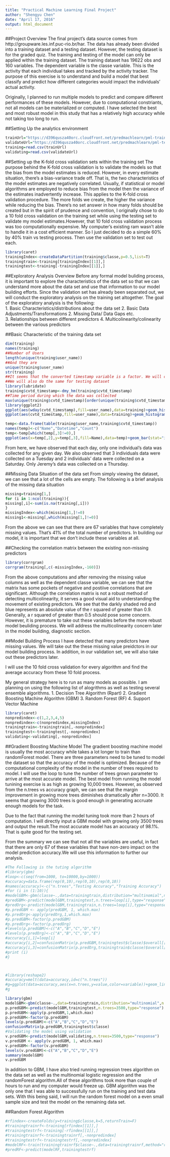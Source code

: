 ---
title: "Practical Machine Learning Final Project"
author: "Shengyu Chen"
date: "April 17, 2016"
output: html_document
---

##Project Overview
The final project's data source comes from http://groupware.les.inf.puc-rio.br/har. 
The data has already been divided into a training dataset and a testing dataset. However, the testing dataset is for the graded quiz. The training and testing of the model can only be applied within the training dataset. The training dataset has 19622 obs and 160 variables. The dependent variable is the classe variable. This is the activity that each individual takes and tracked by the activity tracker. The purpose of this exercise is to understand and build a model that best classify and predict how different categories would impact the individuals' actual activity. 

Originally, I planned to run multiple models to predict and compare different performances of these models. However, due to computational constriants, not all models can be materialized or computed. I have selected the best and most robust model in this study that has a relatively high accuracy while not taking too long to run. 

##Setting Up the analytics environment
```{r}
trainUrl="https://d396qusza40orc.cloudfront.net/predmachlearn/pml-training.csv"
validateUrl="https://d396qusza40orc.cloudfront.net/predmachlearn/pml-testing.csv"
training=read.csv(trainUrl)
validating=read.csv(validateUrl)
```


##Setting up the K-fold cross validation sets within the training set
The purpose behind the K-fold cross validation is to validate the models so that the bias from the model estimates is reduced. However, in every estimate situation, there's a bias-variance trade off. That is, the two characteristics of the model estimates are negatively correlated. Usually, if statistical or model algorithms are employed to reduce bias from the model then the variance of the estimates inadvertently increase. This applies to the K-fold cross validation procedure. The more folds we create, the higher the variance while reducing the bias. There's no set answer in how many folds should be created but in the spirit of prudence and convention, I originally chose to do a 10 fold cross validation on the training set while using the testing set to validate my model estimates.However, that 10 fold cross validation process was too computationally expensive. My computer's existing ram wasn't able to handle it in a cost efficient manner. So I just decided to do a simple 60% by 40% train vs testing process. Then use the validation set to test out each.
```{r}
library(caret)
trainingIndex<-createDataPartition(training$classe,p=0.5,list=T)
trainingtrain<-training[trainingIndex[[1]],]
trainingtest<-training[-trainingIndex[[1]],]
```


##Exploratory Analysis Overview
Before any formal model buliding process, it is important to explore the characteristics of the data set so that we can understand more about the data set and use that information to our model building efforts. Since the validation set has already been separated out, we will conduct the exploratory analysis on the training set altogether. 
The goal of the exploratory analysis is the following:  
1. Basic Characteristics/distributions about the data set 
2. Basic Data Adjustments/Transformations
2. Missing Data/ Data Gaps etc.  
3. Relationships between different predictors 
4. Multicolinearity/colinearity between the various predictors

##Basic Characteristic of the training data set

```{r}
dim(training)
names(training)
##Number of Users
length(unique(training$user_name))
##And they are
unique(training$user_name)
str(training)
##It seems that the converted timestamp variable is a factor. We will convert it into time variable 
##We will also do the same for testing dataset
library(lubridate)
training$cvtd_timestamp<-dmy_hm(training$cvtd_timestamp)
##Time period during which the data was collected 
max(unique(training$cvtd_timestamp)[order(unique(training$cvtd_timestamp))])-min(unique(training$cvtd_timestamp)[order(unique(training$cvtd_timestamp))])
library(ggplot2)
ggplot(aes(wday(cvtd_timestamp),fill=user_name),data=training)+geom_histogram()+ggtitle("Data Collected on each week day by person")
ggplot(aes(cvtd_timestamp,fill=user_name),data=training)+geom_histogram()+ggtitle("Data Collected on each date by person")

temp<-data.frame(table(training$user_name,training$cvtd_timestamp))
names(temp)<-c("Name","Datetime","Count")
temp<-temp[which(temp[,3]!=0),]
ggplot(aes(x=temp[,2],y=temp[,3],fill=Name),data=temp)+geom_bar(stat="identity",position="stack")+theme(axis.text.x = element_text(angle = 90, hjust = 1),legend.position="top")+ylab("count")+xlab("Date Time")+ggtitle("Number of Records collected by different individuals ")

```
From here, we have observed that each day, only one individual's data was collected for any given day. We also observed that 3 individuals data were collected on a Tuesday and 2 individuals' data were collected on a Saturday. Only Jeremy's data was collected on a Thursday.


##Missing Data Situation of the data set
From simply viewing the dataset, we can see that a lot of the cells are empty. The following is a brief analysis of the missing data situation
```{r}
missing=training[1,]
for (i in 1:ncol(training)){
missing[,i]<-sum(is.na(training[,i]))
}
missingIndex<-which(missing[1,]!=0)
missing1<-missing[,which(missing[1,]!=0)]
```
From the above we can see that there are 67 variables that have completely missing values. That's 41% of the total number of predictors. In building our model, it is important that we don't include these variables at all. 

##Checking the correlation matrix between the existing non-missing predictors 
```{r,cache=T}
library(corrgram)
corrgram(training[,c(-missingIndex,-160)])

```
From the above computations and after removing the missing value columns as well as the dependent classe variable, we can see that the matrix has some pockets of negative and postiive correlations that are significant. Although the correlation matrix is not a robust method of detecting multicolinearity, it serves a good visual aid to understanding the movement of existing predictors. We see that the darkly shaded red and blue represents an absolute value of the r squared of greater than 0.9. Generally, a r squared of greater than 0.5 should pose some concern. However, it is premature to take out these variables before the more rebust model beuliding process. We will address the multicolinearity concern later in the model building, diagnostic section. 

##Model Building Process 
I have detected that many predictors have missing values. We will take out the these missing value preidctors in our model building process. In addition, in our validation set, we will also take out these predictors later. 

I will use the 10 fold cross validation for every algorithm and find the average accuracy from these 10 fold process. 

My general strategy here is to run as many models as possible. I am planning on using the following list of alogrithms as well as testing several ensemble algorithms.
1. Decision Tree Algorithm (Rpart)
2. Gradient Boosting Machine Algorithm (GBM)
3. Random Forest (RF)
4. Support Vector Machine


```{r,cache=T}
library(caret)
nonpredindex<-c(1,2,3,4,5)
nonpredindex<-c(nonpredindex,missingIndex)
trainingtrain<-trainingtrain[,-nonpredindex]
trainingtest<-trainingtest[,-nonpredindex]
validating<-validating[,-nonpredindex]

```


##Gradient Boosting Machine Model 
The gradient boosting machine model is usually the most accuracy while takes a lot longer to train than randomForest model. There are three parameters need to be tuned to model the dataset so that the accuracy of the model is optimized. Because of the computational complexity of the model in the number of trees required to model. I will use the loop to tune the number of trees grown parameter to arrive at the most accurate model. The best model from running the model tunining exercise is as high as growing 10,000 trees. However, as observed from the n.trees vs accuracy graph, we can see that the margin improvement in growing more trees diminishes dramatically after n=3000. It seems that growing 3000 trees is good enough in generating accruate enough models for the task. 

Due to the fact that running the model tuning took more than 2 hours of computation. I will directly input a GBM model with growing only 3500 trees and output the result.The most accurate model has an accuracy of 98.1%. That is quite good for the testing set. 

From the summary we can see that not all the variables are useful, in fact that there are only 67 of these variables that have non-zero impact on the model prediction accuracy.We will use this information to further our analysis.
```{r,cache=T}
#The Following is the tuting algorithm
#library(gbm)
#loop<-c(seq(from=1000, to=10000,by=1000))
#accuracy=data.frame(rep(0,10),rep(0,10),rep(0,10))
#names(accuracy)<-c("n.trees","Testing Accuracy","Training Accuracy")
#for (i in (1:10)){
#modelGBM<-gbm(classe~.,data=trainingtrain,distribution="multinomial",n.trees=loop[i],shrinkage=0.01)
#predGBM<-predict(modelGBM,trainingtest,n.trees=loop[i],type="response")
#predOrg<-predict(modelGBM,trainingtrain,n.trees=loop[i],type="response")
#p.predGBM <- apply(predGBM, 1, which.max)
#p.predOrg<-apply(predOrg,1,which.max)
#p.predGBM<-factor(p.predGBM)
#p.predOrg<-factor(p.predOrg)
#levels(p.predGBM)<-c("A","B","C","D","E")
#levels(p.predOrg)<-c("A","B","C","D","E")
#accuracy[i,1]=loop[i]
#accuracy[i,2]=confusionMatrix(p.predGBM,trainingtest$classe)$overall[[1]]
#accuracy[i,3]=confusionMatrix(p.predOrg,trainingtrain$classe)$overall[[1]]
#print (i)
#}



#library(reshape2)
#accuracy=melt(data=accuracy,id=c("n.trees"))
#g=ggplot(data=accuracy,aes(x=n.trees,y=value,color=variable))+geom_line(size=2)+ggtitle("GBM Classification #Accuracy by number of trees grown in Testing and Training Data Set")+ylab("Number of Trees #Grown")+xlab("Model Accuracy on the Testing Set")
#g

library(gbm)
modelGBM<-gbm(classe~.,data=trainingtrain,distribution="multinomial",n.trees=3500,shrinkage=0.01)
p.predGBM<-predict(modelGBM,trainingtest,n.trees=3500,type="response")
p.predGBM<-apply(p.predGBM,1,which.max)
p.predGBM<-factor(p.predGBM)
levels(p.predGBM)<-c("A","B","C","D","E")
confusionMatrix(p.predGBM,trainingtest$classe)
#Validating the model using validation
v.predGBM<-predict(modelGBM,validating,n.trees=3500,type="response")
v.predGBM <- apply(v.predGBM, 1, which.max)
v.predGBM<-factor(v.predGBM)
levels(v.predGBM)<-c("A","B","C","D","E")
summary(modelGBM)
v.predGBM

```


In addition to GBM, I have also tried running regression trees algorithm on the data set as well as the multinomial logistic regression and the randomForest algorithm.All of these algorithms took more than couple of hours to run and my computer would freeze up. GBM algorithm was the only one that I was able to successfully run on the training and test data sets. With this being said, I will run the random forest model on a even small sample size and test the model on the remaining data set. 

##Random Forest Algorithm

```{r,cache=T}
#rfindex<-createFolds(y=training$classe,k=5,returnTrain=F)
#trainingtrainrf<-training[rfindex[[1]],]
#trainingtestrf<-training[-rfindex[[1]],]
#trainingtrainrf<-trainingtrainrf[,-nonpredindex]
#trainingtestrf<-trainingtestrf[,-nonpredindex]
#modelRF<-train(trainingtrainrf$classe~.,data=trainingtrainrf,method="rf",trControl=trainControl(method = "cv", number = 3))
#predRF<-predict(modelRF,trainingtestrf)
```

